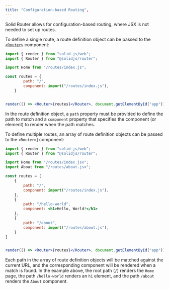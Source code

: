 ```yaml
---
title: "Configuration-based Routing",
---
```


Solid Router allows for configuration-based routing, where JSX is not needed to set up routes. 

To define a single route, a route definition object can be passed to the [`<Router>`](/solid-router/reference/components/router) component:

```jsx
import { render } from "solid-js/web";
import { Router } from "@solidjs/router";

import Home from "/routes/index.js";

const routes = {
		path: "/",
		component: import("/routes/index.js"),
	}


render(() => <Router>{routes}</Router>, document.getElementById("app"));
```

In the route definition object, a `path` property must be provided to define the path to match and a `component` property that specifies the component (or element) to render when the path matches.

To define multiple routes, an array of route definition objects can be passed to the `<Router>`] component:

```jsx
import { render } from "solid-js/web";
import { Router } from "@solidjs/router";

import Home from "/routes/index.jsx";
import About from "/routes/about.jsx";

const routes = [
    {
		path: "/",
		component: import("/routes/index.js"),
	},
    {
        path: "/hello-world",
        component: <h1>Hello, World!</h1>
    },
    {
        path: "/about",
        component: import("/routes/about.js"),
    }
]


render(() => <Router>{routes}</Router>, document.getElementById("app"));
```

Each path in the array of route definition objects will be matched against the current URL, and the corresponding component will be rendered when a match is found.
In the example above, the root path (`/`) renders the `Home` page, the path `/hello-world` renders an `h1` element, and the path `/about` renders the `About` component.